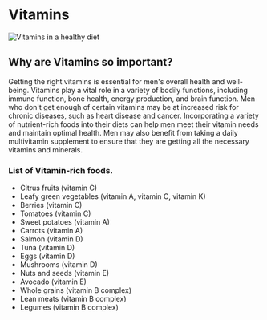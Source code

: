 
<Head>
    <title>Vitamins | Guy Guide</title>
    <meta
        name="description"
        content="Vitamins and it's importance in men's health"
    />
    <meta
        property="og:description"
        content="Guy Guide | Vitamins"
    />
</Head>

# Vitamins

![Vitamins in a healthy diet](/diet/vitamins.png)

## Why are Vitamins so important?

Getting the right vitamins is essential for men's overall health and well-being. Vitamins play a vital role in a variety of bodily functions, including immune function, bone health, energy production, and brain function. Men who don't get enough of certain vitamins may be at increased risk for chronic diseases, such as heart disease and cancer. Incorporating a variety of nutrient-rich foods into their diets can help men meet their vitamin needs and maintain optimal health. Men may also benefit from taking a daily multivitamin supplement to ensure that they are getting all the necessary vitamins and minerals.

### List of Vitamin-rich foods.

- Citrus fruits (vitamin C)
- Leafy green vegetables (vitamin A, vitamin C, vitamin K)
- Berries (vitamin C)
- Tomatoes (vitamin C)
- Sweet potatoes (vitamin A)
- Carrots (vitamin A)
- Salmon (vitamin D)
- Tuna (vitamin D)
- Eggs (vitamin D)
- Mushrooms (vitamin D)
- Nuts and seeds (vitamin E)
- Avocado (vitamin E)
- Whole grains (vitamin B complex)
- Lean meats (vitamin B complex)
- Legumes (vitamin B complex)